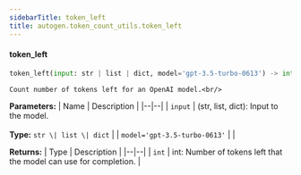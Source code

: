 ```yaml
---
sidebarTitle: token_left
title: autogen.token_count_utils.token_left
---
```


<code class="doc-symbol doc-symbol-heading doc-symbol-function"></code>
#### token_left

```python
token_left(input: str | list | dict, model='gpt-3.5-turbo-0613') -> int
```

    Count number of tokens left for an OpenAI model.<br/>

<b>Parameters:</b>
| Name | Description |
|--|--|
| `input` | (str, list, dict): Input to the model.<br/><br/>**Type:** `str \| list \| dict` |
| `model='gpt-3.5-turbo-0613'` |  |

<b>Returns:</b>
| Type | Description |
|--|--|
| `int` | int: Number of tokens left that the model can use for completion. |

<br />